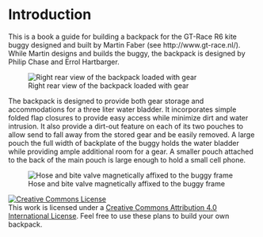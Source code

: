 # Introduction

This is a book a guide for building a backpack for the GT-Race R6 kite buggy designed and built by Martin Faber (see http://www.gt-race.nl/). While Martin designs and builds the buggy, the backpack is designed by Philip Chase and Errol Hartbarger.

![Right rear view of the backpack loaded with gear](images/backpack_right_rear_view_loaded.jpg){fig-alt="right rear view of backpack loaded with gear" fig-align="center"}

The backpack is designed to provide both gear storage and accommodations for a three liter water bladder. It incorporates simple folded flap closures to provide easy access while minimize dirt and water intrusion. It also provide a dirt-out feature on each of its two pouches to allow send to fall away from the stored gear and be easily removed. A large pouch the full width of backplate of the buggy holds the water bladder while providing ample additional room for a gear. A smaller pouch attached to the back of the main pouch is large enough to hold a small cell phone.

![Hose and bite valve magnetically affixed to the buggy frame](images/backpack_hose.jpg){fig-align="center"}

```{=html}
 <a rel="license" href="http://creativecommons.org/licenses/by/4.0/"><img alt="Creative Commons License" src="https://i.creativecommons.org/l/by/4.0/88x31.png" /></a><br />This work is licensed under a <a rel="license" href="http://creativecommons.org/licenses/by/4.0/">Creative Commons Attribution 4.0 International License</a>. Feel free to use these plans to build your own backpack.
```
